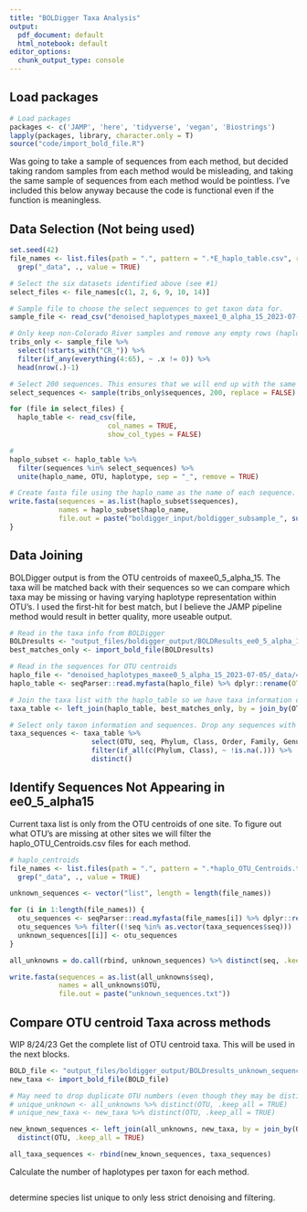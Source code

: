 ```yaml
---
title: "BOLDigger Taxa Analysis"
output:
  pdf_document: default
  html_notebook: default
editor_options:
  chunk_output_type: console
---
```


## Load packages
```r
# Load packages
packages <- c('JAMP', 'here', 'tidyverse', 'vegan', 'Biostrings')
lapply(packages, library, character.only = T)
source("code/import_bold_file.R")
```

Was going to take a sample of sequences from each method, but decided taking random samples from each method would be misleading, and taking the same sample of sequences from each method would be pointless. I've included this below anyway because the code is functional even if the function is meaningless.

## Data Selection (Not being used)
```r
set.seed(42)
file_names <- list.files(path = ".", pattern = ".*E_haplo_table.csv", recursive = TRUE, full.names = TRUE) %>% 
  grep("_data", ., value = TRUE)

# Select the six datasets identified above (see #1)
select_files <- file_names[c(1, 2, 6, 9, 10, 14)]

# Sample file to choose the select sequences to get taxon data for.
sample_file <- read_csv("denoised_haplotypes_maxee1_0_alpha_15_2023-07-05/E_haplo_table.csv", show_col_types = FALSE)

# Only keep non-Colorado River samples and remove any empty rows (haplotypes only present in CR)
tribs_only <- sample_file %>% 
  select(!starts_with("CR_")) %>% 
  filter(if_any(everything(4:65), ~ .x != 0)) %>%
  head(nrow(.)-1)

# Select 200 sequences. This ensures that we will end up with the same haplotypes for each 
select_sequences <- sample(tribs_only$sequences, 200, replace = FALSE)

for (file in select_files) {
  haplo_table <- read_csv(file,
                        col_names = TRUE, 
                        show_col_types = FALSE)

# 
haplo_subset <- haplo_table %>% 
  filter(sequences %in% select_sequences) %>% 
  unite(haplo_name, OTU, haplotype, sep = "_", remove = TRUE)

# Create fasta file using the haplo_name as the name of each sequence.
write.fasta(sequences = as.list(haplo_subset$sequences), 
            names = haplo_subset$haplo_name, 
            file.out = paste("boldigger_input/boldigger_subsample_", substr(file, 23, nchar(file)-44), ".txt"))
}
```

## Data Joining

BOLDigger output is from the OTU centroids of maxee0_5_alpha_15. The taxa will be matched back with their sequences so we can compare which taxa may be missing or having varying haplotype representation within OTU's. I used the first-hit for best match, but I believe the JAMP pipeline method would result in better quality, more useable output.

```r
# Read in the taxa info from BOLDigger
BOLDresults <- "output_files/boldigger_output/BOLDResults_ee0_5_alpha_15_haplo_OTU_Centroids_part_1.xlsx"
best_matches_only <- import_bold_file(BOLDresults)

# Read in the sequences for OTU centroids
haplo_file <- "denoised_haplotypes_maxee0_5_alpha_15_2023-07-05/_data/4_denoised/ee0_5_alpha_15_haplo_OTU_Centroids.txt"
haplo_table <- seqParser::read.myfasta(haplo_file) %>% dplyr::rename(OTU = desc)

# Join the taxa list with the haplo_table so we have taxa information connected with sequences.
taxa_table <- left_join(haplo_table, best_matches_only, by = join_by(OTU))

# Select only taxon information and sequences. Drop any sequences with unknown phylum or class.
taxa_sequences <- taxa_table %>%
                    select(OTU, seq, Phylum, Class, Order, Family, Genus, Species, Similarity) %>%
                    filter(if_all(c(Phylum, Class), ~ !is.na(.))) %>% 
                    distinct()

```


## Identify Sequences Not Appearing in ee0_5_alpha15

Current taxa list is only from the OTU centroids of one site. To figure out what OTU's are missing at other sites we will filter the haplo_OTU_Centroids.csv files for each method.

```r
# haplo_centroids
file_names <- list.files(path = ".", pattern = ".*haplo_OTU_Centroids.txt", recursive = TRUE, full.names = TRUE) %>% 
  grep("_data", ., value = TRUE)

unknown_sequences <- vector("list", length = length(file_names))

for (i in 1:length(file_names)) {
  otu_sequences <- seqParser::read.myfasta(file_names[i]) %>% dplyr::rename(OTU = desc)
  otu_sequences %>% filter((!seq %in% as.vector(taxa_sequences$seq)))
  unknown_sequences[[i]] <- otu_sequences
} 

all_unknowns = do.call(rbind, unknown_sequences) %>% distinct(seq, .keep_all = TRUE)

write.fasta(sequences = as.list(all_unknowns$seq), 
            names = all_unknowns$OTU, 
            file.out = paste("unknown_sequences.txt"))
```


## Compare OTU centroid Taxa across methods
WIP 8/24/23
Get the complete list of OTU centroid taxa. This will be used in the next blocks.
```r
BOLD_file <- "output_files/boldigger_output/BOLDresults_unknown_sequences_part_1.xlsx"
new_taxa <- import_bold_file(BOLD_file)

# May need to drop duplicate OTU numbers (even though they may be distinct taxa from separate methods) in order to join dataframes.
# unique_unknown <- all_unknowns %>% distinct(OTU, .keep_all = TRUE)
# unique_new_taxa <- new_taxa %>% distinct(OTU, .keep_all = TRUE)

new_known_sequences <- left_join(all_unknowns, new_taxa, by = join_by(OTU)) %>% 
  distinct(OTU, .keep_all = TRUE)

all_taxa_sequences <- rbind(new_known_sequences, taxa_sequences)
```


Calculate the number of haplotypes per taxon for each method. 
```r


```


determine species list unique to only less strict denoising and filtering.
```r

```